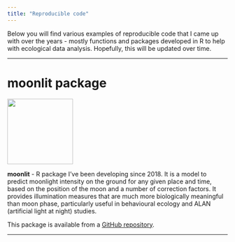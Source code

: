 ```yaml
---
title: "Reproducible code"
---
```


Below you will find various examples of reproducible code that I came up with over the years - mostly functions and packages developed in R to help with ecological data analysis. Hopefully, this will be updated over time.

---

# moonlit package

[![](images/moonlit_logo.png){fig-alt="moonlit package logo" fig-align="left" width="150"}](https://github.com/msmielak/moonlit)

**moonlit** - R package I've been developing since 2018. It is a model to predict moonlight intensity on the ground for any given place and time, based on the position of the moon and a number of correction factors. It provides illumination measures that are much more biologically meaningful than moon phase, particularly useful in behavioural ecology and ALAN (artificial light at night) studies.

This package is available from a [GitHub repository](https://github.com/msmielak/moonlit).

---
